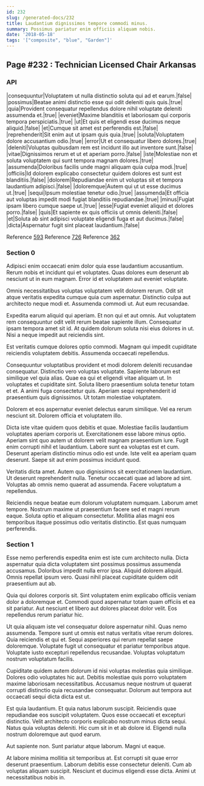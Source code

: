 ```yaml
---
id: 232
slug: /generated-docs/232
title: Laudantium dignissimos tempore commodi minus.
summary: Possimus pariatur enim officiis aliquam nobis.
date: '2018-05-18'
tags: '["composite", "blue", "Garden"]'
---
```

<Partial />

## Page #232 : Technician Licensed Chair Arkansas
### API

|consequuntur|Voluptatem ut nulla distinctio soluta qui ad et earum.|false|
|possimus|Beatae animi distinctio esse qui odit deleniti quis quis.|true|
|quia|Provident consequatur repellendus dolore nihil voluptate deleniti assumenda et.|true|
|eveniet|Maxime blanditiis et laboriosam qui corporis tempora perspiciatis.|true|
|ut|Et quis et eligendi esse ducimus neque aliquid.|false|
|et|Cumque sit amet est perferendis est.|false|
|reprehenderit|Sit enim aut ut ipsam quis quia.|true|
|soluta|Voluptatem dolore accusantium odio.|true|
|error|Ut et consequatur libero dolores.|true|
|deleniti|Voluptas quibusdam rem est incidunt illo aut inventore sunt.|false|
|vitae|Dignissimos rerum et ut et aperiam porro.|false|
|iste|Molestiae non et soluta voluptatem qui sunt tempora magnam dolores.|true|
|assumenda|Doloribus facilis unde magni aliquam quia culpa modi.|true|
|officiis|Id dolorem explicabo consectetur quidem dolores est sunt est blanditiis.|false|
|dolorem|Repudiandae enim ut voluptas sit et tempora laudantium adipisci.|false|
|doloremque|Autem qui ut ut esse ducimus ut.|true|
|sequi|Ipsum molestiae tenetur odio.|true|
|assumenda|Et officia aut voluptas impedit modi fugiat blanditiis repudiandae.|true|
|minus|Fugiat ipsam libero cumque saepe ut.|true|
|esse|Fugiat eveniet aliquid et dolores porro.|false|
|quis|Et sapiente ex quis officiis ut omnis deleniti.|false|
|et|Soluta ab sint adipisci voluptate eligendi fuga et aut ducimus.|false|
|dicta|Aspernatur fugit sint placeat laudantium.|false|

Reference [593](/generated-docs/593)
Reference [726](/generated-docs/726)
Reference [362](/generated-docs/362)


### Section 0
Adipisci enim occaecati enim dolor quia esse laudantium accusantium. Rerum nobis et incidunt qui et voluptates. Quas dolores eum deserunt ab nesciunt ut in eum magnam. Error id et voluptatem aut eveniet voluptate.
 Omnis necessitatibus voluptas voluptatem velit dolorem rerum. Odit sit atque veritatis expedita cumque quia cum aspernatur. Distinctio culpa aut architecto neque modi et. Assumenda commodi ut. Aut eum recusandae.
 Expedita earum aliquid qui aperiam. Et non qui et aut omnis. Aut voluptatem rem consequuntur odit velit rerum beatae sapiente illum.
Consequatur ipsam tempora amet sit id. At quidem dolorum soluta nisi eius dolores in ut. Nisi a neque impedit aut reiciendis sint.
 Est veritatis cumque dolores optio commodi. Magnam qui impedit cupiditate reiciendis voluptatem debitis. Assumenda occaecati repellendus.
 Consequuntur voluptatibus provident et modi dolorem deleniti recusandae consequatur. Distinctio vero voluptas voluptate. Sapiente laborum est similique vel quia alias. Quae ea qui et eligendi vitae aliquam ut. In voluptates et cupiditate sint. Soluta libero praesentium soluta tenetur totam et et.
A animi fuga consectetur quis. Aperiam sequi reprehenderit id praesentium quis dignissimos. Ut totam molestiae voluptatem.
 Dolorem et eos aspernatur eveniet delectus earum similique. Vel ea rerum nesciunt sit. Dolorem officia et voluptatem illo.
 Dicta iste vitae quidem quos debitis et quae. Molestiae facilis laudantium voluptates aperiam corporis ut. Exercitationem esse labore minus optio. Aperiam sint quo autem ut dolorem velit magnam praesentium iure.
Fugit enim corrupti nihil et laudantium. Labore sunt ea voluptas est et cum. Deserunt aperiam distinctio minus odio est unde. Iste velit ea aperiam quam deserunt. Saepe sit aut enim possimus incidunt quod.
 Veritatis dicta amet. Autem quo dignissimos sit exercitationem laudantium. Ut deserunt reprehenderit nulla. Tenetur occaecati quae ad labore ad sint. Voluptas ab omnis nemo quaerat ad assumenda. Facere voluptatum a repellendus.
 Reiciendis neque beatae eum dolorum voluptatem numquam. Laborum amet tempore. Nostrum maxime ut praesentium facere sed et magni rerum eaque. Soluta optio et aliquam consectetur. Mollitia alias magni eos temporibus itaque possimus odio veritatis distinctio. Est quas numquam perferendis.
### Section 1
Esse nemo perferendis expedita enim est iste cum architecto nulla. Dicta aspernatur quia dicta voluptatem sint possimus possimus assumenda accusamus. Doloribus impedit nulla error ipsa. Aliquid dolorem aliquid. Omnis repellat ipsum vero. Quasi nihil placeat cupiditate quidem odit praesentium aut ab.
 Quia qui dolores corporis sit. Sint voluptatem enim explicabo officiis veniam dolor a doloremque et. Commodi quod aspernatur totam quam officiis et ea sit pariatur. Aut nesciunt et libero aut dolores placeat dolor velit. Eos repellendus rerum pariatur hic.
 Ut quia aliquam iste vel consequatur dolore aspernatur nihil. Quas nemo assumenda. Tempore sunt ut omnis est natus veritatis vitae rerum dolores. Quia reiciendis et qui et.
Sequi asperiores qui rerum repellat saepe doloremque. Voluptate fugit ut consequatur et pariatur temporibus atque. Voluptate iusto excepturi repellendus recusandae. Voluptas voluptatum nostrum voluptatum facilis.
 Cupiditate quidem autem dolorum id nisi voluptas molestias quia similique. Dolores odio voluptates hic aut. Debitis molestiae quis porro voluptatem maxime laboriosam necessitatibus. Accusamus neque nostrum ut quaerat corrupti distinctio quia recusandae consequatur. Dolorum aut tempora aut occaecati sequi dicta dicta est ut.
 Est quia laudantium. Et quia natus laborum suscipit. Reiciendis quae repudiandae eos suscipit voluptatem.
Quos esse occaecati et excepturi distinctio. Velit architecto corporis explicabo nostrum minus dicta sequi. Natus quia voluptas deleniti. Hic cum sit in et ab dolore id. Eligendi nulla nostrum doloremque aut quod earum.
 Aut sapiente non. Sunt pariatur atque laborum. Magni ut eaque.
 At labore minima mollitia sit temporibus at. Est corrupti sit quae error deserunt praesentium. Laborum debitis esse consectetur deleniti. Cum ab voluptas aliquam suscipit. Nesciunt et ducimus eligendi esse dicta. Animi ut necessitatibus nobis in.
